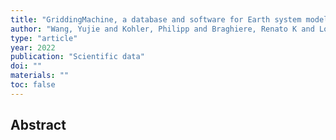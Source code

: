 ```yaml
---
title: "GriddingMachine, a database and software for Earth system modeling at global and regional scales"
author: "Wang, Yujie and Kohler, Philipp and Braghiere, Renato K and Longo, Marcos and Doughty, Russell and Bloom, A Anthony and Frankenberg, Christian"
type: "article"
year: 2022
publication: "Scientific data"
doi: ""
materials: ""
toc: false
---
```


## Abstract

